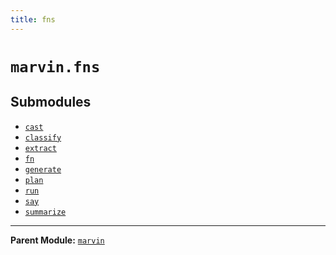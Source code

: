 ```yaml
---
title: fns
---
```


# `marvin.fns`

## Submodules
- [`cast`](marvin-fns-cast)
- [`classify`](marvin-fns-classify)
- [`extract`](marvin-fns-extract)
- [`fn`](marvin-fns-fn)
- [`generate`](marvin-fns-generate)
- [`plan`](marvin-fns-plan)
- [`run`](marvin-fns-run)
- [`say`](marvin-fns-say)
- [`summarize`](marvin-fns-summarize)

---

**Parent Module:** [`marvin`](marvin)
